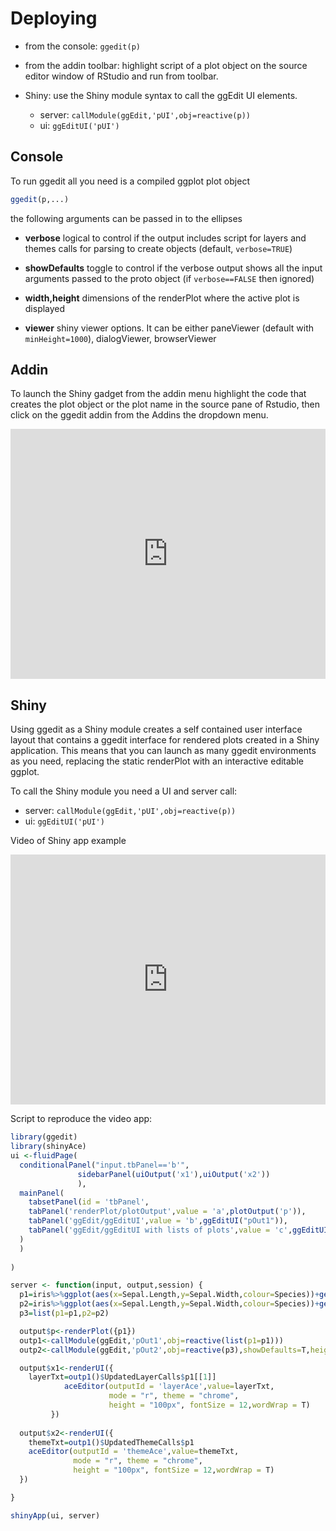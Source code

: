 # Deploying

  - from the console: `ggedit(p)`
    
  - from the addin toolbar: highlight script of a plot object on the source editor window of RStudio and run from toolbar.
    
  - Shiny: use the Shiny module syntax to call the ggEdit UI elements.
    - server: `callModule(ggEdit,'pUI',obj=reactive(p))`
    - ui: `ggEditUI('pUI')`
    
## Console
To run ggedit all you need is a compiled ggplot plot object

```r
ggedit(p,...)
```

the following arguments can be passed in to the  ellipses
    
  - **verbose** logical to control if the output includes script for layers and themes calls for parsing to create objects (default, `verbose=TRUE`)

  - **showDefaults** toggle to control if the verbose output shows all the input arguments passed to the proto object (if `verbose==FALSE` then ignored)

  - **width,height** dimensions of the renderPlot where the active plot is displayed

  - **viewer** shiny viewer options. It can be either paneViewer (default with `minHeight=1000`), dialogViewer, browserViewer

## Addin

To launch the Shiny gadget from the addin menu highlight the code that creates the plot object or the plot name in the source pane of Rstudio, then click on the ggedit addin from the Addins the dropdown menu.

<iframe width="100%" height="400" src="https://www.youtube.com/embed/693XhHt8fug" frameborder="0" allowfullscreen></iframe>

## Shiny

Using ggedit as a Shiny module creates a self contained user interface layout that contains a ggedit interface for rendered plots created in a Shiny application. This means that you can launch as many ggedit environments as you need, replacing the static renderPlot with an interactive editable ggplot. 

To call the Shiny module you need a UI and server call:

  - server: `callModule(ggEdit,'pUI',obj=reactive(p))`
  - ui: `ggEditUI('pUI')`
  
Video of Shiny app example

<iframe width="100%" height="400" src="https://www.youtube.com/embed/pJ1kbd_OVwg" frameborder="0" allowfullscreen></iframe>

Script to reproduce the video app:

```r
library(ggedit)
library(shinyAce)
ui <-fluidPage(
  conditionalPanel("input.tbPanel=='b'",
               sidebarPanel(uiOutput('x1'),uiOutput('x2'))
               ),
  mainPanel(
    tabsetPanel(id = 'tbPanel',
    tabPanel('renderPlot/plotOutput',value = 'a',plotOutput('p')),
    tabPanel('ggEdit/ggEditUI',value = 'b',ggEditUI("pOut1")),
    tabPanel('ggEdit/ggEditUI with lists of plots',value = 'c',ggEditUI("pOut2"))
  )
  )
  
)

server <- function(input, output,session) {
  p1=iris%>%ggplot(aes(x=Sepal.Length,y=Sepal.Width,colour=Species))+geom_point()
  p2=iris%>%ggplot(aes(x=Sepal.Length,y=Sepal.Width,colour=Species))+geom_line()+geom_point()
  p3=list(p1=p1,p2=p2)

  output$p<-renderPlot({p1})
  outp1<-callModule(ggEdit,'pOut1',obj=reactive(list(p1=p1)))
  outp2<-callModule(ggEdit,'pOut2',obj=reactive(p3),showDefaults=T,height=300)

  output$x1<-renderUI({
    layerTxt=outp1()$UpdatedLayerCalls$p1[[1]]
            aceEditor(outputId = 'layerAce',value=layerTxt,
                      mode = "r", theme = "chrome", 
                      height = "100px", fontSize = 12,wordWrap = T)
         })  
  
  output$x2<-renderUI({
    themeTxt=outp1()$UpdatedThemeCalls$p1
    aceEditor(outputId = 'themeAce',value=themeTxt,
              mode = "r", theme = "chrome", 
              height = "100px", fontSize = 12,wordWrap = T)
  })  

}

shinyApp(ui, server)
```